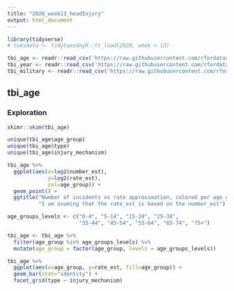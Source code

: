 ```yaml
---
title: "2020_week13_headInjury"
output: html_document
---
```


```r

library(tidyverse)
# tuesdata <- tidytuesdayR::tt_load(2020, week = 13)

tbi_age <- readr::read_csv('https://raw.githubusercontent.com/rfordatascience/tidytuesday/master/data/2020/2020-03-24/tbi_age.csv')
tbi_year <- readr::read_csv('https://raw.githubusercontent.com/rfordatascience/tidytuesday/master/data/2020/2020-03-24/tbi_year.csv')
tbi_military <- readr::read_csv('https://raw.githubusercontent.com/rfordatascience/tidytuesday/master/data/2020/2020-03-24/tbi_military.csv')


```

## tbi_age

### Exploration

```r

skimr::skim(tbi_age)

unique(tbi_age$age_group)
unique(tbi_age$type)
unique(tbi_age$injury_mechanism)

tbi_age %>% 
  ggplot(aes(x=log2(number_est), 
             y=log2(rate_est), 
             col=age_group)) + 
  geom_point() +
  ggtitle("Number of incidents vs rate approximation, colored per age group", 
          "I am asuming that the rate_est is based on the number_est")

age_groups_levels <- c("0-4", "5-14", "15-24", "25-34", 
                       "35-44", "45-54", "55-64", "65-74", "75+")

tbi_age <- tbi_age %>%
  filter(age_group %in% age_groups_levels) %>%
  mutate(age_group = factor(age_group, levels = age_groups_levels))

tbi_age %>% 
  ggplot(aes(x=age_group, y=rate_est, fill=age_group)) +
  geom_bar(stat="identity") + 
  facet_grid(type ~ injury_mechanism)

```
